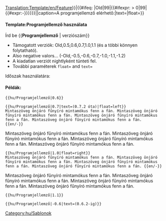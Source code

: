 <noinclude>[[Translation:Template/en/Feature]]</noinclude><noinclude></noinclude><includeonly>{{en/VersionBox|{{#ifeq: {{{1|}}}|Old|0|{{#ifexpr: {{{1|}}} < 0|0|{{{1|}}}}}}}|{{#ifeq: {{{1|}}}|Old|99|{{#ifexpr: {{{1|}}} > 0|99|{{#expr:-{{{1|}}}}}}}}}||caption=A programjellemző elérhető:|text={{{text|}}}|float={{{float|}}}}}</includeonly><noinclude>

====Template:Programjellemző használata====
Írd be <nowiki>{{</nowiki>'''Programjellemző'''<nowiki> | verziószám}}</nowiki>
*Támogatott verziók: Old,0.5,0.6,0.7,1.0,1.1 (és a többi könnyen folytatható).
*Also negative valors... (-Old,-0.5,-0.6,-0.7,-1.0,-1.1,-1.2)
*A kiadatlan verziót nightlyként tünteti fel.
*További paraméterek <code>float=</code> and <code>text=</code>
Időszak használatára: {{en/S|Programjellemző időszak}}

====Példák:====
<pre>{{hu/Programjellemző|0.6}}</pre>
{{hu/Programjellemző|0.6}}
<pre>{{hu/Programjellemző|0.7|text=(0.7.2 óta)|float=left}}
Mintaszöveg önjáró fűnyíró mintamókus fenn a fán. Mintaszöveg önjáró fűnyíró mintamókus fenn a fán. Mintaszöveg önjáró fűnyíró mintamókus fenn a fán. Mintaszöveg önjáró fűnyíró mintamókus fenn a fán.  {{en/-}}</pre>
{{hu/Programjellemző|0.7|text=(0.7.2 óta)|float=left}}
Mintaszöveg önjáró fűnyíró mintamókus fenn a fán. Mintaszöveg önjáró fűnyíró mintamókus fenn a fán. Mintaszöveg önjáró fűnyíró mintamókus fenn a fán. Mintaszöveg önjáró fűnyíró mintamókus fenn a fán.{{en/-}}
<pre>{{hu/Programjellemző|1.0|float=right}}
Mintaszöveg önjáró fűnyíró mintamókus fenn a fán. Mintaszöveg önjáró fűnyíró mintamókus fenn a fán. Mintaszöveg önjáró fűnyíró mintamókus fenn a fán. Mintaszöveg önjáró fűnyíró mintamókus fenn a fán. {{en/-}}</pre>
{{hu/Programjellemző|1.0|float=right}}
Mintaszöveg önjáró fűnyíró mintamókus fenn a fán. Mintaszöveg önjáró fűnyíró mintamókus fenn a fán. Mintaszöveg önjáró fűnyíró mintamókus fenn a fán. Mintaszöveg önjáró fűnyíró mintamókus fenn a fán. {{en/-}}
<pre>{{hu/Programjellemző|1.1}}</pre>
{{hu/Programjellemző|1.1}}
<pre>{{hu/Programjellemző|-0.6|text=(0.6.2-ig)}}</pre>
{{hu/Programjellemző|-0.6|text=(0.6.2-ig)}}


[[Category:hu/Sablonok]]
</noinclude>